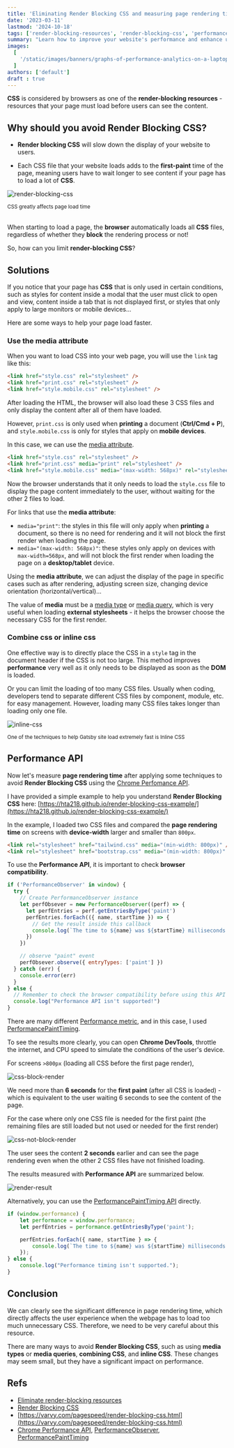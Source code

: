 ```yaml
---
title: 'Eliminating Render Blocking CSS and measuring page rendering time with Performance API'
date: '2023-03-11'
lastmod: '2024-10-18'
tags: ['render-blocking-resources', 'render-blocking-css', 'performance', 'chrome-performance-api']
summary: "Learn how to improve your website's performance and enhance user experience by avoiding render blocking CSS. Using the Chrome Performance API to measure and optimize page rendering time."
images:
  [
    '/static/images/banners/graphs-of-performance-analytics-on-a-laptop-screen__lukechesser__JKUTrJ4vK00.jpeg',
  ]
authors: ['default']
draft : true
---
```


**CSS** is considered by browsers as one of the **render-blocking resources** - resources that your page must load before users can see the content.

## Why should you avoid Render Blocking CSS?

- **Render blocking CSS** will slow down the display of your website to users.

- Each CSS file that your website loads adds to the **first-paint** time of the page, meaning users have to wait longer to see content if your page has to load a lot of **CSS**.

![render-blocking-css](/static/images/render-blocking-css.png)

<div class="pt-2 text-center italic">
  <small>CSS greatly affects page load time</small>
</div>
<br />

When starting to load a page, the **browser** automatically loads all **CSS** files, regardless of whether they **block** the rendering process or not!

So, how can you limit **render-blocking CSS**?

## Solutions

If you notice that your page has **CSS** that is only used in certain conditions,
such as styles for content inside a modal that the user must click to open and view, content inside a tab that is not displayed first, or styles that only apply to large monitors or mobile devices...

Here are some ways to help your page load faster.

### Use the media attribute

When you want to load CSS into your web page, you will use the `link` tag like this:

```html showLineNumbers
<link href="style.css" rel="stylesheet" />
<link href="print.css" rel="stylesheet" />
<link href="style.mobile.css" rel="stylesheet" />
```

After loading the HTML, the browser will also load these 3 CSS files and only display the content after all of them have loaded.

However, `print.css` is only used when **printing** a document (**Ctrl/Cmd + P**), and `style.mobile.css` is only for styles that apply on **mobile devices**.

In this case, we can use the [media attribute](https://developer.mozilla.org/en-US/docs/Web/HTML/Element/link#attr-media).

```html showLineNumbers
<link href="style.css" rel="stylesheet" />
<link href="print.css" media="print" rel="stylesheet" />
<link href="style.mobile.css" media="(max-width: 568px)" rel="stylesheet" />
```

Now the browser understands that it only needs to load the `style.css` file to display the page content immediately to the user, without waiting for the other 2 files to load.

For links that use the **media attribute**:

- `media="print"`: the styles in this file will only apply when **printing** a document, so there is no need for rendering and it will not block the first render when loading the page.
- `media="(max-width: 568px)"`: these styles only apply on devices with `max-width=568px`, and will not block the first render when loading the page on a **desktop/tablet** device.

Using the **media attribute**, we can adjust the display of the page in specific cases such as after rendering, adjusting screen size, changing device orientation (horizontal/vertical)...

The value of **media** must be a [media type](https://developer.mozilla.org/en-US/docs/Web/CSS/@media#Description) or [media query](https://developer.mozilla.org/en-US/docs/Web/CSS/Media_queries), which is very useful when loading **external stylesheets** - it helps the browser choose the necessary CSS for the first render.

### Combine css or inline css

One effective way is to directly place the CSS in a `style` tag in the document header if the CSS is not too large. This method improves **performance** very well as it only needs to be displayed as soon as the **DOM** is loaded.

Or you can limit the loading of too many CSS files. Usually when coding, developers tend to separate different CSS files by component, module, etc. for easy management. However, loading many CSS files takes longer than loading only one file.

![inline-css](/static/images/inline-css.png)

<div class="pt-2 text-center italic">
  <small>One of the techniques to help Gatsby site load extremely fast is Inline CSS</small>
</div>

## Performance API

Now let's measure **page rendering time** after applying some techniques to avoid **Render Blocking CSS** using the [Chrome Perfomance API](https://developer.mozilla.org/en-US/docs/Web/API/Performance).

I have provided a simple example to help you understand **Render Blocking CSS** here: [https://hta218.github.io/render-blocking-css-example/](https://hta218.github.io/render-blocking-css-example/)

In the example, I loaded two CSS files and compared the **page rendering time** on screens with **device-width** larger and smaller than `800px`.

```html showLineNumbers
<link rel="stylesheet" href="tailwind.css" media="(min-width: 800px)" />
<link rel="stylesheet" href="bootstrap.css" media="(min-width: 800px)" />
```

To use the **Performance API**, it is important to check **browser compatibility**.

```js showLineNumbers
if ('PerformanceObserver' in window) {
  try {
    // Create PerformanceObserver instance
    let perfObsever = new PerformanceObserver((perf) => {
      let perfEntries = perf.getEntriesByType('paint')
      perfEntries.forEach(({ name, startTime }) => {
        // Get the result inside this callback
        console.log(`The time to ${name} was ${startTime} milliseconds.`)
      })
    })

    // observe "paint" event
    perfObsever.observe({ entryTypes: ['paint'] })
  } catch (err) {
    console.error(err)
  }
} else {
  // Remember to check the browser compatibility before using this API
  console.log("Performance API isn't supported!")
}
```

There are many different [Performance metric](https://developer.mozilla.org/en-US/docs/Web/API/PerformanceEntry), and in this case, I used [PerformancePaintTiming](https://developer.mozilla.org/en-US/docs/Web/API/PerformancePaintTiming).

To see the results more clearly, you can open **Chrome DevTools**, throttle the internet, and CPU speed to simulate the conditions of the user's device.

For screens `>800px` (loading all CSS before the first page render),

![css-block-render](/static/images/css-block-render.png)

We need more than **6 seconds** for the **first paint** (after all CSS is loaded) - which is equivalent to the user waiting 6 seconds to see the content of the page.

For the case where only one CSS file is needed for the first paint (the remaining files are still loaded but not used or needed for the first render)

![css-not-block-render](/static/images/css-not-block-render.png)

The user sees the content **2 seconds** earlier and can see the page rendering even when the other 2 CSS files have not finished loading.

The results measured with **Performance API** are summarized below.

![render-result](/static/images/render-result.png)

Alternatively, you can use the [PerformancePaintTiming API](https://developer.mozilla.org/en-US/docs/Web/API/PerformancePaintTiming) directly.

```js showLineNumbers
if (window.performance) {
	let performance = window.performance;
	let perfEntries = performance.getEntriesByType('paint');

	perfEntries.forEach({ name, startTime } => {
		console.log(`The time to ${name} was ${startTime} milliseconds.`);
	});
} else {
	console.log("Performance timing isn't supported.");
}
```

## Conclusion

We can clearly see the significant difference in page rendering time, which directly affects the user experience when the webpage has to load too much unnecessary CSS.
Therefore, we need to be very careful about this resource.

There are many ways to avoid **Render Blocking CSS**, such as using **media types** or **media queries**, **combining CSS**, and **inline CSS**.
These changes may seem small, but they have a significant impact on performance.

## Refs

- [Eliminate render-blocking resources](https://web.dev/render-blocking-resources/)
- [Render Blocking CSS](https://developers.google.com/web/fundamentals/performance/critical-rendering-path/render-blocking-css)
- [https://varvy.com/pagespeed/render-blocking-css.html](https://varvy.com/pagespeed/render-blocking-css.html)
- [Chrome Performance API](https://developer.mozilla.org/en-US/docs/Web/API/Performance), [PerformanceObserver](https://developer.mozilla.org/en-US/docs/Web/API/PerformanceObserver/PerformanceObserver), [PerformancePaintTiming](https://developer.mozilla.org/en-US/docs/Web/API/PerformancePaintTiming)
